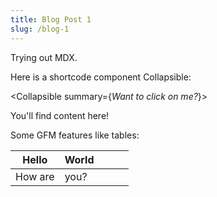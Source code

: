```yaml
---
title: Blog Post 1
slug: /blog-1
---
```



Trying out MDX.

Here is a shortcode component Collapsible:

<Collapsible summary={<em>Want to click on me?</em>}>

You'll find content here!

</Collapsible>

Some GFM features like tables:

| Hello   | World |   |   |   |
|---------|-------|---|---|---|
| How are | you?  |   |   |   |